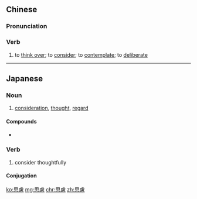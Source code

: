 {{also|思虑}}
==Chinese==
{{zh-forms|s=思虑}}

===Pronunciation===
{{zh-pron
|m=sīlǜ
|c=si1 leoi6
|mn=qz:sir-līr/xm:su-lū/zz:su-lī
|cat=v
}}

===Verb===
{{zh-verb}}

# to [[think over]]; to [[consider]]; to [[contemplate]]; to [[deliberate]]

----

==Japanese==
{{ja-kanjitab|し|りょ|yomi=on}}

===Noun===
{{ja-noun|しりょ}}

# [[consideration]], [[thought]], [[regard]]

====Compounds====
* {{ja-r|思慮深い|しりょぶかい}}

===Verb===
{{ja-verb-suru|しりょ}}

# consider thoughtfully

====Conjugation====
{{ja-suru|しりょ}}

[[ko:思慮]]
[[mg:思慮]]
[[chr:思慮]]
[[zh:思慮]]